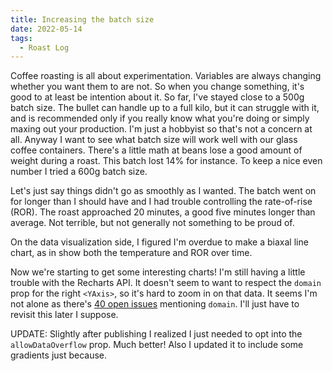 ```yaml
---
title: Increasing the batch size
date: 2022-05-14
tags:
  - Roast Log
---
```



Coffee roasting is all about experimentation. Variables are always changing whether you want them to are not. So when you change something, it's good to at least be intention about it. So far, I've stayed close to a 500g batch size. The bullet can handle up to a full kilo, but it can struggle with it, and is recommended only if you really know what you're doing or simply maxing out your production. I'm just a hobbyist so that's not a concern at all. Anyway I want to see what batch size will work well with our glass coffee containers. There's a little math at beans lose a good amount of weight during a roast. This batch lost 14% for instance. To keep a nice even number I tried a 600g batch size.

Let's just say things didn't go as smoothly as I wanted. The batch went on for longer than I should have and I had trouble controlling the rate-of-rise (ROR). The roast approached 20 minutes, a good five minutes longer than average. Not terrible, but not generally not something to be proud of.

On the data visualization side, I figured I'm overdue to make a biaxal line chart, as in show both the temperature and ROR over time.

<May132022 />

Now we're starting to get some interesting charts! I'm still having a little trouble with the Recharts API. It doesn't seem to want to respect the `domain` prop for the right `<YAxis>`, so it's hard to zoom in on that data. It seems I'm not alone as there's [40 open issues](https://github.com/recharts/recharts/issues?q=is%3Aissue+is%3Aopen+domain) mentioning `domain`. I'll just have to revisit this later I suppose.

UPDATE: Slightly after publishing I realized I just needed to opt into the `allowDataOverflow` prop. Much better! Also I updated it to include some gradients just because.